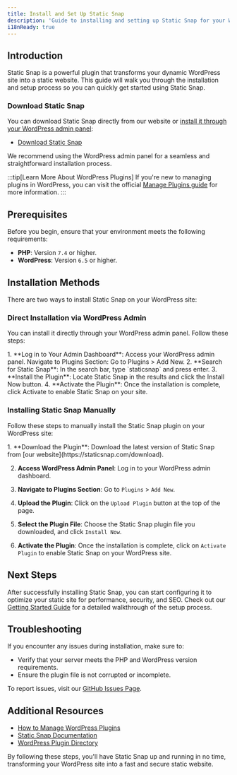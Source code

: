 ```yaml
---
title: Install and Set Up Static Snap
description: 'Guide to installing and setting up Static Snap for your WordPress site.'
i18nReady: true
---
```


## Introduction

Static Snap is a powerful plugin that transforms your dynamic WordPress site into a static website. This guide will walk you through the installation and setup process so you can quickly get started using Static Snap.

### Download Static Snap

You can download Static Snap directly from our website or [install it through your WordPress admin panel](#direct-installation-via-wordpress-admin):

- [Download Static Snap](https://staticsnap.com/download)

We recommend using the WordPress admin panel for a seamless and straightforward installation process.

:::tip[Learn More About WordPress Plugins]
If you're new to managing plugins in WordPress, you can visit the official [Manage Plugins guide](https://wordpress.org/documentation/article/manage-plugins/) for more information.
:::

## Prerequisites

Before you begin, ensure that your environment meets the following requirements:

- **PHP**: Version `7.4` or higher.
- **WordPress**: Version `6.5` or higher.

## Installation Methods

There are two ways to install Static Snap on your WordPress site:

### Direct Installation via WordPress Admin
You can install it directly through your WordPress admin panel. Follow these steps:

<Steps>
1. **Log in to Your Admin Dashboard**: Access your WordPress admin panel. Navigate to Plugins Section: Go to Plugins > Add New.
2. **Search for Static Snap**: In the search bar, type `staticsnap` and press enter.
3. **Install the Plugin**: Locate Static Snap in the results and click the Install Now button.
4. **Activate the Plugin**: Once the installation is complete, click Activate to enable Static Snap on your site.
</Steps>

### Installing Static Snap Manually

Follow these steps to manually install the Static Snap plugin on your WordPress site:

<Steps>
1. **Download the Plugin**: Download the latest version of Static Snap from [our website](https://staticsnap.com/download).

2. **Access WordPress Admin Panel**: Log in to your WordPress admin dashboard.

3. **Navigate to Plugins Section**: Go to `Plugins` > `Add New`.

4. **Upload the Plugin**: Click on the `Upload Plugin` button at the top of the page.

5. **Select the Plugin File**: Choose the Static Snap plugin file you downloaded, and click `Install Now`.

6. **Activate the Plugin**: Once the installation is complete, click on `Activate Plugin` to enable Static Snap on your WordPress site.
</Steps>

## Next Steps

After successfully installing Static Snap, you can start configuring it to optimize your static site for performance, security, and SEO. Check out our [Getting Started Guide](#getting-started) for a detailed walkthrough of the setup process.

## Troubleshooting

If you encounter any issues during installation, make sure to:

- Verify that your server meets the PHP and WordPress version requirements.
- Ensure the plugin file is not corrupted or incomplete.

To report issues, visit our [GitHub Issues Page](https://github.com/static-snap/static-snap/issues).

## Additional Resources

- [How to Manage WordPress Plugins](https://wordpress.org/documentation/article/manage-plugins/)
- [Static Snap Documentation](https://docs.staticsnap.com/)
- [WordPress Plugin Directory](https://wordpress.org/plugins/static-snap/)

By following these steps, you'll have Static Snap up and running in no time, transforming your WordPress site into a fast and secure static website.
